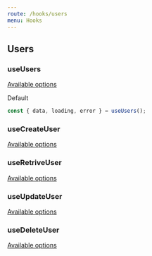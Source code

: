 ```yaml
---
route: /hooks/users
menu: Hooks
---
```


## Users

### useUsers

[Available options](https://developer.wordpress.org/rest-api/reference/users/#list-users)

Default

```jsx
const { data, loading, error } = useUsers();
```

### useCreateUser

[Available options](https://developer.wordpress.org/rest-api/reference/users/#create-a-user)

### useRetriveUser

[Available options](https://developer.wordpress.org/rest-api/reference/users/#retrieve-a-user)

### useUpdateUser

[Available options](https://developer.wordpress.org/rest-api/reference/users/#update-a-user)

### useDeleteUser

[Available options](https://developer.wordpress.org/rest-api/reference/users/#delete-a-user)
